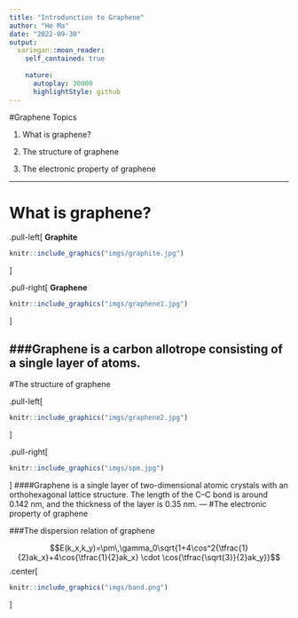 ```yaml
---
title: "Introdunction to Graphene"
author: "He Ma"
date: "2022-09-30"
output:
  xaringan::moon_reader:
    self_contained: true
  
    nature:
      autoplay: 30000
      highlightStyle: github
---
```


#Graphene Topics


1. What is graphene?

2. The structure of graphene

3. The electronic property of graphene



---

# What is graphene?




.pull-left[
**Graphite**

```r
knitr::include_graphics("imgs/graphite.jpg")
```
]

.pull-right[
**Graphene**

```r
knitr::include_graphics("imgs/graphene1.jpg")
```

]

###Graphene is a carbon allotrope consisting of a single layer of atoms.
---
#The structure of graphene



.pull-left[


```r
knitr::include_graphics("imgs/graphene2.jpg")
```
]

.pull-right[


```r
knitr::include_graphics("imgs/spm.jpg")
```

]
####Graphene is a single layer of two-dimensional atomic crystals with an orthohexagonal lattice structure. The length of the C–C bond is around 0.142 nm, and the thickness of the layer is 0.35 nm.
---
#The electronic property of graphene



###The dispersion relation of graphene

$$E(k_x,k_y)=\pm\,\gamma_0\sqrt{1+4\cos^2{\tfrac{1}{2}ak_x}+4\cos{\tfrac{1}{2}ak_x} \cdot \cos{\tfrac{\sqrt{3}}{2}ak_y}}$$
.center[
```r
knitr::include_graphics("imgs/band.png")
```
]
